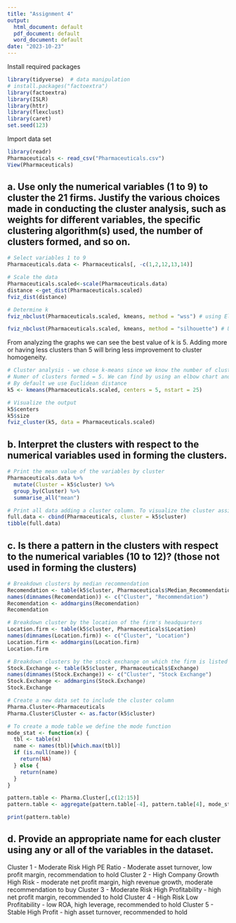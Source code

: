 ```yaml
---
title: "Assignment 4"
output:
  html_document: default
  pdf_document: default
  word_document: default
date: "2023-10-23"
---
```

Install required packages
```r
library(tidyverse)  # data manipulation
# install.packages("factoextra") 
library(factoextra) 
library(ISLR)
library(httr)
library(flexclust)
library(caret)
set.seed(123)
```
Import data set
```r
library(readr)
Pharmaceuticals <- read_csv("Pharmaceuticals.csv")
View(Pharmaceuticals)
```
## a. Use only the numerical variables (1 to 9) to cluster the 21 firms. Justify the various choices made in conducting the cluster analysis, such as weights for different variables, the specific clustering algorithm(s) used, the number of clusters formed, and so on.
```r
# Select variables 1 to 9
Pharmaceuticals.data <- Pharmaceuticals[, -c(1,2,12,13,14)]

# Scale the data
Pharmaceuticals.scaled<-scale(Pharmaceuticals.data)
distance <-get_dist(Pharmaceuticals.scaled)
fviz_dist(distance)

# Determine k 
fviz_nbclust(Pharmaceuticals.scaled, kmeans, method = "wss") # using Elbow Method

fviz_nbclust(Pharmaceuticals.scaled, kmeans, method = "silhouette") # Using silhouette method
```
From analyzing the graphs we can see the best value of k is 5. Adding more or having less clusters than 5 will bring less improvement to cluster homogeneity.
```r
# Cluster analysis - we chose k-means since we know the number of clusters that are best for the analysis
# Numer of clusters formed = 5. We can find by using an elbow chart and the Silhouette Method
# By default we use Euclidean distance
k5 <- kmeans(Pharmaceuticals.scaled, centers = 5, nstart = 25)

# Visualize the output
k5$centers
k5$size
fviz_cluster(k5, data = Pharmaceuticals.scaled)
```
## b. Interpret the clusters with respect to the numerical variables used in forming the clusters.
```r
# Print the mean value of the variables by cluster
Pharmaceuticals.data %>%
  mutate(Cluster = k5$cluster) %>%
  group_by(Cluster) %>%
  summarise_all("mean")

# Print all data adding a cluster column. To visualize the cluster assigned to each company.
full.data <- cbind(Pharmaceuticals, cluster = k5$cluster)
tibble(full.data)
```
## c. Is there a pattern in the clusters with respect to the numerical variables (10 to 12)? (those not used in forming the clusters)
```r
# Breakdown clusters by median recommendation
Recomendation <- table(k5$cluster, Pharmaceuticals$Median_Recommendation) 
names(dimnames(Recomendation)) <- c("Cluster", "Recommendation")
Recomendation <- addmargins(Recomendation)
Recomendation

# Breakdown cluster by the location of the firm's headquarters
Location.firm <- table(k5$cluster, Pharmaceuticals$Location)
names(dimnames(Location.firm)) <- c("Cluster", "Location")
Location.firm <- addmargins(Location.firm)
Location.firm

# Breakdown clusters by the stock exchange on which the firm is listed
Stock.Exchange <- table(k5$cluster, Pharmaceuticals$Exchange)
names(dimnames(Stock.Exchange)) <- c("Cluster", "Stock Exchange")
Stock.Exchange <- addmargins(Stock.Exchange)
Stock.Exchange
```
```r
# Create a new data set to include the cluster column
Pharma.Cluster<-Pharmaceuticals
Pharma.Cluster$Cluster <- as.factor(k5$cluster)

# To create a mode table we define the mode function
mode_stat <- function(x) {
  tbl <- table(x)
  name <- names(tbl)[which.max(tbl)]
  if (is.null(name)) {
    return(NA)
  } else {
    return(name)
  }
}

pattern.table <- Pharma.Cluster[,c(12:15)]
pattern.table <- aggregate(pattern.table[-4], pattern.table[4], mode_stat)

print(pattern.table)
```
## d. Provide an appropriate name for each cluster using any or all of the variables in the dataset.

Cluster 1 - Moderate Risk High PE Ratio - Moderate asset turnover, low profit margin, recommendation to hold
Cluster 2 - High Company Growth High Risk - moderate net profit margin, high revenue growth, moderate recommendation to buy 
Cluster 3 - Moderate Risk High Profitability - high net profit margin, recommended to hold
Cluster 4 - High Risk Low Profitability - low ROA, high leverage, recommended to hold
Cluster 5 - Stable High Profit - high asset turnover, recommended to hold
